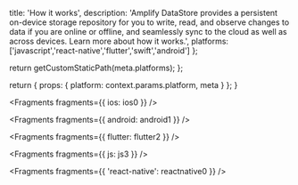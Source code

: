                   
  title: 'How it works',
  description: 'Amplify DataStore provides a persistent on-device storage repository for you to write, read, and observe changes to data if you are online or offline, and seamlessly sync to the cloud as well as across devices. Learn more about how it works.',
  platforms: ['javascript','react-native','flutter','swift','android']
};

  return getCustomStaticPath(meta.platforms);
};

  return {
    props: {
      platform: context.params.platform,
      meta
    }
  };
}
          



<Fragments fragments={{ ios: ios0 }} />


<Fragments fragments={{ android: android1 }} />


<Fragments fragments={{ flutter: flutter2 }} />


<Fragments fragments={{ js: js3 }} />


<Fragments fragments={{ 'react-native': reactnative0 }} />
